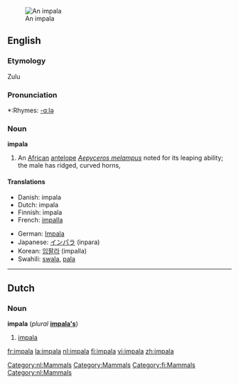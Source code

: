 {{see|Impala}}
[[Image:Black-faced impala.jpg|thumb|An impala]]
==English==

{{wikipedia}}

===Etymology===
Zulu

===Pronunciation===
*:Rhymes: [[Rhymes:English:-ɑːlə|-ɑːlə]]

===Noun===
'''impala'''

# An [[African]] [[antelope]] ''[[Aepyceros melampus]]'' noted for its leaping ability; the male has ridged, curved horns,

====Translations====
{{top}}
*Danish: impala {{g|Danish}}
*Dutch: impala {{m}}
*Finnish: impala
*French: [[impalla]] {{m}}
{{mid}}
*German: [[Impala]] {{f}}
*Japanese: [[インパラ]] (inpara)
*Korean: [[임팔라]] (impalla)
*Swahili: [[swala]], [[pala]]
{{bottom}}

----

==Dutch==
===Noun===
'''impala''' {{m}} (''plural'' '''[[impala's]]''')
# [[#English|impala]]

[[Category:nl:Mammals]]


[[Category:Mammals]]
[[Category:fi:Mammals]]
[[Category:nl:Mammals]]

[[fr:impala]]
[[la:impala]]
[[nl:impala]]
[[fi:impala]]
[[vi:impala]]
[[zh:impala]]